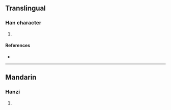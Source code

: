 {{character info/new}}
==Translingual==

===Han character===
{{Han char|rn=85|rad=水|as=21|sn=24|four=37127|canj=ESEI|ids=⿰氵屬}}

# {{defn|Han|sort=水21}}

====References====
* {{Han ref|kx=0664.040|dkj=18815|dj=1072.290|hdz=31798.010|uh=705F|ud=28767|bh=F8AD|bd=63661}}

----

==Mandarin==

===Hanzi===
{{cmn-hanzi|pin=[[zhú]] ([[zhu2]])|wg=chu<sup>2</sup>}}

# {{defn|lang=cmn|sort=水21}}